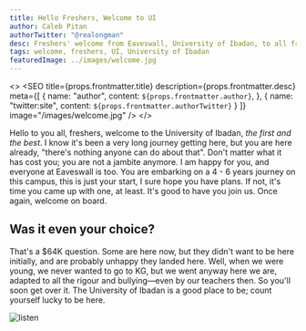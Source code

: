 ```yaml
---
title: Hello Freshers, Welcome to UI
author: Caleb Pitan
authorTwitter: "@realongman"
desc: Freshers' welcome from Eaveswall, University of Ibadan, to all freshmen—welcome on board.
tags: welcome, freshers, UI, University of Ibadan
featuredImage: ../images/welcome.jpg
---
```


<>
  <SEO
    title={props.frontmatter.title}
    description={props.frontmatter.desc}
    meta={[
      {
        name: "author",
        content: `${props.frontmatter.author}`,
      },
      {
        name: "twitter:site",
        content: `${props.frontmatter.authorTwitter}`
      }
    ]}
    image="/images/welcome.jpg"
  />
</>

Hello to you all, freshers, welcome to the University of Ibadan, _the first and the best_. I know it's been a very long journey getting here, but you are here already, "there's nothing anyone can do about that". Don't matter what it has cost you; you are not a jambite anymore. I am happy for you, and everyone at Eaveswall is too. You are embarking on a 4 - 6 years journey on this campus, this is just your start, I sure hope you have plans. If not, it's time you came up with one, at least. It's good to have you join us. Once again, welcome on board.

## Was it even your choice?

That's a $64K question. Some are here now, but they didn't want to be here initially, and are probably unhappy they landed here. Well, when we were young, we never wanted to go to KG, but we went anyway here we are, adapted to all the rigour and bullying&mdash;even by our teachers then. So you'll soon get over it. The University of Ibadan is a good place to be; count yourself lucky to be here.

![listen](../images/color-hands.jpg)




